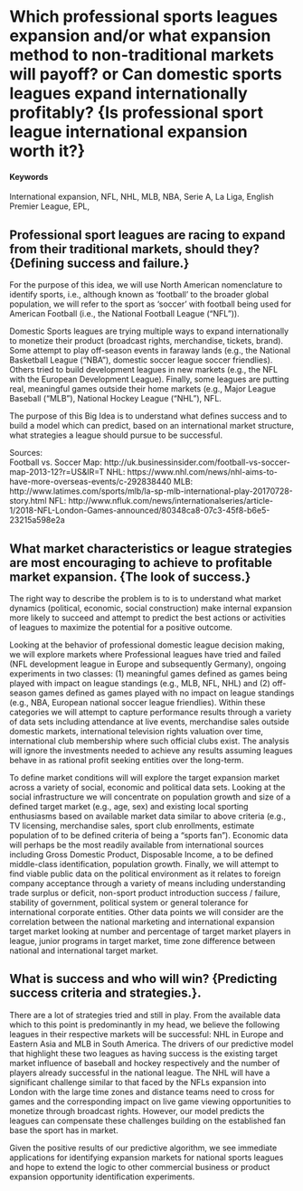 # Which professional sports leagues expansion and/or what expansion method to non-traditional markets will payoff? or Can domestic sports leagues expand internationally profitably? {Is professional sport league international expansion worth it?}

#### Keywords {-}

International expansion, NFL, NHL, MLB, NBA, Serie A, La Liga, English Premier League, EPL,

## Professional sport leagues are racing to expand from their traditional markets, should they? {Defining success and failure.}

For the purpose of this idea, we will use North American nomenclature to identify sports, i.e., although known as 'football' to the broader global population, we will refer to the sport as 'soccer' with football being used for American Football (i.e., the National Football League ("NFL")).

Domestic Sports leagues are trying multiple ways to expand internationally to monetize their product (broadcast rights, merchandise, tickets, brand).  Some attempt to play off-season events in faraway lands (e.g., the National Basketball League ("NBA"), domestic soccer league soccer friendlies).  Others tried to build development leagues in new markets (e.g., the NFL with the European Development League).  Finally, some leagues are putting real, meaningful games outside their home markets (e.g., Major League Baseball ("MLB"), National Hockey League ("NHL"), NFL.

The purpose of this Big Idea is to understand what defines success and to build a model which can predict, based on an international market structure, what strategies a league should pursue to be successful.

Sources:  
Football vs. Soccer Map:  http://uk.businessinsider.com/football-vs-soccer-map-2013-12?r=US&IR=T
NHL: https://www.nhl.com/news/nhl-aims-to-have-more-overseas-events/c-292838440
MLB: http://www.latimes.com/sports/mlb/la-sp-mlb-international-play-20170728-story.html
NFL:  http://www.nfluk.com/news/internationalseries/article-1/2018-NFL-London-Games-announced/80348ca8-07c3-45f8-b6e5-23215a598e2a

## What market characteristics or league strategies are most encouraging to achieve to profitable market expansion. {The look of success.}

The right way to describe the problem is to is to understand what market dynamics (political, economic, social construction) make internal expansion more likely to succeed and attempt to predict the best actions or activities of leagues to maximize the potential for a positive outcome.  

Looking at the behavior of professional domestic league decision making, we will explore markets where Professional leagues have tried and failed (NFL development league in Europe and subsequently Germany), ongoing experiments in two classes:  (1) meaningful games defined as games being played with impact on league standings (e.g., MLB, NFL, NHL) and (2) off-season games defined as games played with no impact on league standings (e.g., NBA, European national soccer league friendlies).  Within these categories we will attempt to capture performance results through a variety of data sets including attendance at live events, merchandise sales outside domestic markets, international television rights valuation over time, international club membership where such official clubs exist.  The analysis will ignore the investments needed to achieve any results assuming leagues behave in as rational profit seeking entities over the long-term.

To define market conditions will will explore the target expansion market across a variety of social, economic and political data sets.  Looking at the social infrastructure we will concentrate on population growth and size of a defined target market (e.g., age, sex) and existing local sporting enthusiasms based on available market data similar to above criteria (e.g., TV licensing, merchandise sales, sport club enrollments, estimate population of to be defined criteria of being a "sports fan").  Economic data will perhaps be the most readily available from international sources including Gross Domestic Product, Disposable Income, a to be defined middle-class identification, population growth.  Finally, we will attempt to find viable public data on the political environment as it relates to foreign company acceptance through a variety of means including understanding trade surplus or deficit, non-sport product introduction success / failure, stability of government, political system or general tolerance for international corporate entities.  Other data points we will consider are the correlation between the national marketing and international expansion target market looking at number and percentage of target market players in league, junior programs in target market, time zone difference between national and international target market.  

## What is success and who will win? {Predicting success criteria and strategies.}.

There are a lot of strategies tried and still in play.  From the available data which to this point is predominantly in my head, we believe the following leagues in their respective markets will be successful:  NHL in Europe and Eastern Asia and MLB in South America.  The drivers of our predictive model that highlight these two leagues as having success is the existing target market influence of baseball and hockey respectively and the number of players already successful in the national league.  The NHL will have a significant challenge similar to that faced by the NFLs expansion into London with the large time zones and distance teams need to cross for games and the corresponding impact on live game viewing opportunities to monetize through broadcast rights.  However, our model predicts the leagues can compensate these challenges building on the established fan base the sport has in market.

Given the positive results of our predictive algorithm, we see immediate applications for identifying expansion markets for national sports leagues and hope to extend the logic to other commercial business or product expansion opportunity identification experiments.  
